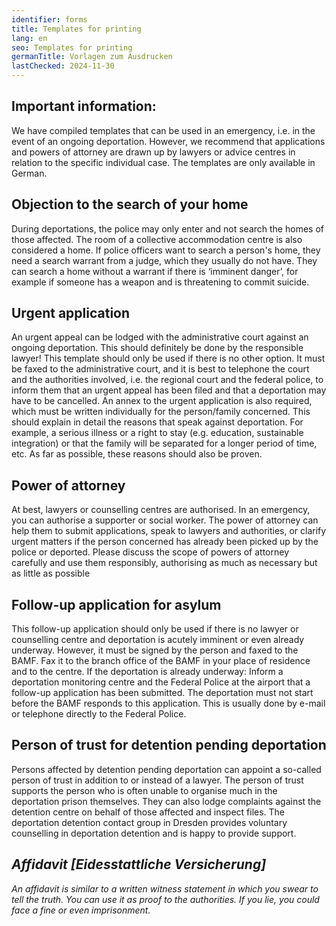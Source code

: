 ```yaml
---
identifier: forms
title: Templates for printing
lang: en
seo: Templates for printing
germanTitle: Vorlagen zum Ausdrucken
lastChecked: 2024-11-30
---
```


## Important information:

We have compiled templates that can be used in an emergency, i.e. in the event of an ongoing deportation. However, we recommend that applications and powers of attorney are drawn up by lawyers or <InternalShortLink identifier="contacts">advice centres</InternalShortLink> in relation to the specific individual case. The templates are only available in German.

## Objection to the search of your home

<ExternalShortLink identifier="form_search"/>

During deportations, the police may only enter and not search the homes of those affected. The room of a collective accommodation centre is also considered a home. If police officers want to search a person's home, they need a search warrant from a judge, which they usually do not have. They can search a home without a warrant if there is ‘imminent danger’, for example if someone has a weapon and is threatening to commit suicide.

## Urgent application

<ExternalShortLink identifier="form_eilantrag"/>

An urgent appeal can be lodged with the administrative court against an ongoing deportation. This should definitely be done by the responsible lawyer! This template should only be used if there is no other option. It must be faxed to the administrative court, and it is best to telephone the court and the authorities involved, i.e. the regional court and the federal police, to inform them that an urgent appeal has been filed and that a deportation may have to be cancelled. An annex to the urgent application is also required, which must be written individually for the person/family concerned. This should explain in detail the reasons that speak against deportation. For example, a serious illness or a right to stay (e.g. education, sustainable integration) or that the family will be separated for a longer period of time, etc. As far as possible, these reasons should also be proven.

## Power of attorney

<ExternalShortLink identifier="form_vollmacht"/>

At best, lawyers or counselling centres are authorised. In an emergency, you can authorise a supporter or social worker. The power of attorney can help them to submit applications, speak to lawyers and authorities, or clarify urgent matters if the person concerned has already been picked up by the police or deported. Please discuss the scope of powers of attorney carefully and use them responsibly, authorising as much as necessary but as little as possible

## Follow-up application for asylum

<ExternalShortLink identifier="form_followup"/>

This follow-up application should only be used if there is no lawyer or counselling centre and deportation is acutely imminent or even already underway. However, it must be signed by the person and faxed to the BAMF. Fax it to the branch office of the BAMF in your place of residence and to the centre. If the deportation is already underway: Inform a deportation monitoring centre and the Federal Police at the airport that a follow-up application has been submitted. The deportation must not start before the BAMF responds to this application. This is usually done by e-mail or telephone directly to the Federal Police.

## Person of trust for detention pending deportation

<ExternalShortLink identifier="form_detention"/>

Persons affected by detention pending deportation can appoint a so-called person of trust in addition to or instead of a lawyer. The person of trust supports the person who is often unable to organise much in the deportation prison themselves. They can also lodge complaints against the detention centre on behalf of those affected and inspect files. The deportation detention contact group in Dresden provides voluntary counselling in deportation detention and is happy to provide support.
<Address identifier="abschiebehaftkontaktgruppe" />

## Affidavit [Eidesstattliche Versicherung] 

<ExternalShortLink identifier="form_affidavit"/>

An affidavit is similar to a written witness statement in which you swear to tell the truth. You can use it as proof to the authorities. If you lie, you could face a fine or even imprisonment.
